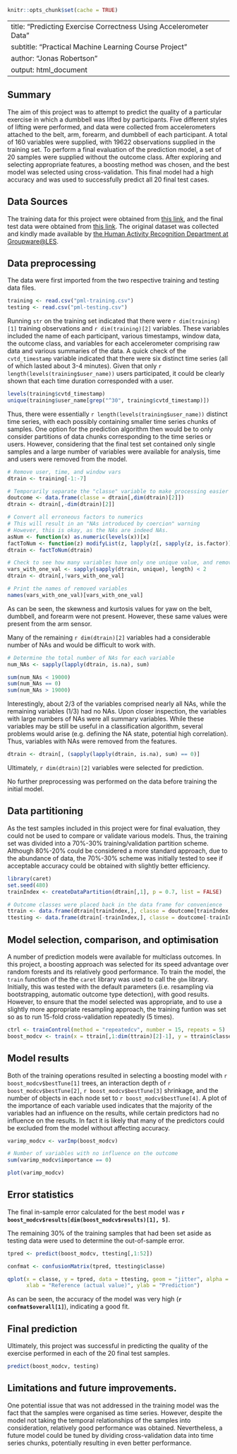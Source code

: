 ```r
knitr::opts_chunk$set(cache = TRUE)
```

---
title: "Predicting Exercise Correctness Using Accelerometer Data"
subtitle: "Practical Machine Learning Course Project"
author: "Jonas Robertson"
output: html_document
---


## Summary

The aim of this project was to attempt to predict the quality of a particular exercise in which a dumbbell was lifted by participants. Five different styles of lifting were performed, and data were collected from accelerometers attached to the belt, arm, forearm, and dumbbell of each participant. A total of 160 variables were supplied, with 19622 observations supplied in the training set. To perform a final evaluation of the prediction model, a set of 20 samples were supplied without the outcome class.
After exploring and selecting appropriate features, a boosting method was chosen, and the best model was selected using cross-validation. This final model had a high accuracy and was used to successfully predict all 20 final test cases.



## Data Sources

The training data for this project were obtained from [this link](https://d396qusza40orc.cloudfront.net/predmachlearn/pml-training.csv), and the final test data were obtained from [this link](https://d396qusza40orc.cloudfront.net/predmachlearn/pml-testing.csv). The original dataset was collected and kindly made available by [the Human Activity Recognition Department at Groupware@LES](http://groupware.les.inf.puc-rio.br/har).


## Data preprocessing

The data were first imported from the two respective training and testing data files.

```r
training <- read.csv("pml-training.csv")
testing <- read.csv("pml-testing.csv")
```

Running `str` on the training set indicated that there were `r dim(training)[1]` training observations and `r dim(training)[2]` variables. These variables included the name of each participant, various timestamps, window data, the outcome class, and variables for each accelerometer comprising raw data and various summaries of the data. A quick check of the `cvtd_timestamp` variable indicated that there were six distinct time series (all of which lasted about 3-4 minutes). Given that only `r length(levels(training$user_name))` users participated, it could be clearly shown that each time duration corresponded with a user.

```r
levels(training$cvtd_timestamp)
unique(training$user_name[grep("^30", training$cvtd_timestamp)])
```

Thus, there were essentially `r length(levels(training$user_name))` distinct time series, with each possibly containing smaller time series chunks of samples. One option for the prediction algorithm then would be to only consider partitions of data chunks corresponding to the time series or users. However, considering that the final test set contained only single samples and a large number of variables were available for analysis, time and users were removed from the model.


```r

# Remove user, time, and window vars
dtrain <- training[-1:-7]

# Temporarily separate the "classe" variable to make processing easier
doutcome <- data.frame(classe = dtrain[,dim(dtrain)[2]])
dtrain <- dtrain[,-dim(dtrain)[2]]

# Convert all erroneous factors to numerics
# This will result in an "NAs introduced by coercion" warning
# However, this is okay, as the NAs are indeed NAs.
asNum <- function(x) as.numeric(levels(x))[x]
factToNum <- function(z) modifyList(z, lapply(z[, sapply(z, is.factor)], asNum))
dtrain <- factToNum(dtrain)

# Check to see how many variables have only one unique value, and remove them
vars_with_one_val <- sapply(sapply(dtrain, unique), length) < 2
dtrain <- dtrain[,!vars_with_one_val]

# Print the names of removed variables
names(vars_with_one_val)[vars_with_one_val]

```

As can be seen, the skewness and kurtosis values for yaw on the belt, dumbbell, and forearm were not present. However, these same values were present from the arm sensor.

Many of the remaining `r dim(dtrain)[2]` variables had a considerable number of NAs and would be difficult to work with.

```r
# Determine the total number of NAs for each variable
num_NAs <- sapply(lapply(dtrain, is.na), sum)

sum(num_NAs < 19000)
sum(num_NAs == 0)
sum(num_NAs > 19000)
```

Interestingly, about 2/3 of the variables comprised nearly all NAs, while the remaining variables (1/3) had no NAs. Upon closer inspection, the variables with large numbers of NAs were all summary variables. While these variables may be still be useful in a classification algorithm, several problems would arise (e.g. defining the NA state, potential high correlation). Thus, variables with NAs were removed from the features.

```r
dtrain <- dtrain[, (sapply(lapply(dtrain, is.na), sum) == 0)]
```

Ultimately, `r dim(dtrain)[2]` variables were selected for prediction.

No further preprocessing was performed on the data before training the initial model.


## Data partitioning

As the test samples included in this project were for final evaluation, they could not be used to compare or validate various models. Thus, the training set was divided into a 70%-30% training/validation partition scheme. Although 80%-20% could be considered a more standard approach, due to the abundance of data, the 70%-30% scheme was initially tested to see if acceptable accuracy could be obtained with slightly better efficiency.

```r
library(caret)
set.seed(480)
trainIndex <- createDataPartition(dtrain[,1], p = 0.7, list = FALSE)

# Outcome classes were placed back in the data frame for convenience
ttrain <- data.frame(dtrain[trainIndex,], classe = doutcome[trainIndex,])
ttesting <- data.frame(dtrain[-trainIndex,], classe = doutcome[-trainIndex,])
```


## Model selection, comparison, and optimisation

A number of prediction models were available for multiclass outcomes. In this project, a boosting approach was selected for its speed advantage over random forests and its relatively good performance. To train the model, the `train` function of the the `caret` library was used to call the `gbm` library. Initially, this was tested with the default parameters (i.e. resampling via bootstrapping, automatic outcome type detection), with good results. However, to ensure that the model selected was appropriate, and to use a slightly more appropriate resampling approach, the training funtion was set so as to run 15-fold cross-validation repeatedly (5 times).

```r
ctrl <- trainControl(method = "repeatedcv", number = 15, repeats = 5)
boost_modcv <- train(x = ttrain[,1:dim(ttrain)[2]-1], y = ttrain$classe, method = "gbm", distribution = "multinomial", trControl = ctrl, verbose = FALSE)

```


## Model results

Both of the training operations resulted in selecting a boosting model with `r boost_modcv$bestTune[1]` trees, an interaction depth of `r boost_modcv$bestTune[2]`, `r boost_modcv$bestTune[3]` shrinkage, and the number of objects in each node set to `r boost_modcv$bestTune[4]`. A plot of the importance of each variable used indicates that the majority of the variables had an influence on the results, while certain predictors had no influence on the results. In fact it is likely that many of the predictors could be excluded from the model without affecting accuracy.

```r
varimp_modcv <- varImp(boost_modcv)

# Number of variables with no influence on the outcome
sum(varimp_modcv$importance == 0)

plot(varimp_modcv)
```

## Error statistics

The final in-sample error calculated for the best model was **`r boost_modcv$results[dim(boost_modcv$results)[1], 5]`**.

The remaining 30% of the training samples that had been set aside as testing data were used to determine the out-of-sample error.

```r
tpred <- predict(boost_modcv, ttesting[,1:52])

confmat <- confusionMatrix(tpred, ttesting$classe)

qplot(x = classe, y = tpred, data = ttesting, geom = "jitter", alpha = I(0.4),
      xlab = "Reference (actual value)", ylab = "Prediction")

```

As can be seen, the accuracy of the model was very high (**`r confmat$overall[1]`**), indicating a good fit.

## Final prediction

Ultimately, this project was successful in predicting the quality of the exercise performed in each of the 20 final test samples.

```r
predict(boost_modcv, testing)
```



## Limitations and future improvements.

One potential issue that was not addressed in the training model was the fact that the samples were organised as time series. However, despite the model not taking the temporal relationships of the samples into consideration, relatively good performance was obtained. Nevertheless, a future model could be tuned by dividing cross-validation data into time series chunks, potentially resulting in even better performance.